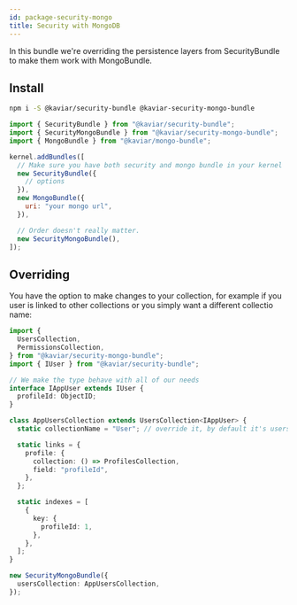```yaml
---
id: package-security-mongo
title: Security with MongoDB
---
```



<PackageHeader version="1.0.4" packageName="security-mongo-bundle" containsTypeDefs />

In this bundle we're overriding the persistence layers from SecurityBundle to make them work with MongoBundle.

## Install

```bash
npm i -S @kaviar/security-bundle @kaviar-security-mongo-bundle
```

```js
import { SecurityBundle } from "@kaviar/security-bundle";
import { SecurityMongoBundle } from "@kaviar/security-mongo-bundle";
import { MongoBundle } from "@kaviar/mongo-bundle";

kernel.addBundles([
  // Make sure you have both security and mongo bundle in your kernel
  new SecurityBundle({
    // options
  }),
  new MongoBundle({
    uri: "your mongo url",
  }),

  // Order doesn't really matter.
  new SecurityMongoBundle(),
]);
```

## Overriding

You have the option to make changes to your collection, for example if you user is linked to other collections or you simply want a different collectio name:

```typescript
import {
  UsersCollection,
  PermissionsCollection,
} from "@kaviar/security-mongo-bundle";
import { IUser } from "@kaviar/security-bundle";

// We make the type behave with all of our needs
interface IAppUser extends IUser {
  profileId: ObjectID;
}

class AppUsersCollection extends UsersCollection<IAppUser> {
  static collectionName = "User"; // override it, by default it's users

  static links = {
    profile: {
      collection: () => ProfilesCollection,
      field: "profileId",
    },
  };

  static indexes = [
    {
      key: {
        profileId: 1,
      },
    },
  ];
}
```

```typescript
new SecurityMongoBundle({
  usersCollection: AppUsersCollection,
});
```
